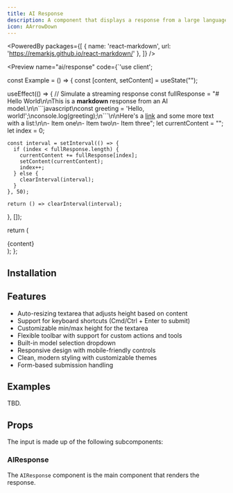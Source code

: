 ```yaml
---
title: AI Response
description: A component that displays a response from a large language model.
icon: AArrowDown
---
```


<PoweredBy packages={[
  { name: 'react-markdown', url: 'https://remarkjs.github.io/react-markdown/' },
]} />

<PreviewNew path="ai-response/ai-response-1.tsx" />

<Preview name="ai/response" code={`'use client';


const Example = () => {
  const [content, setContent] = useState("");
  
  useEffect(() => {
    // Simulate a streaming response
    const fullResponse = "# Hello World\\n\\nThis is a **markdown** response from an AI model.\\n\\n\`\`\`javascript\\nconst greeting = 'Hello, world!';\\nconsole.log(greeting);\\n\`\`\`\\n\\nHere's a [link](https://example.com) and some more text with a list:\\n\\n- Item one\\n- Item two\\n- Item three";
    let currentContent = "";
    let index = 0;
    
    const interval = setInterval(() => {
      if (index < fullResponse.length) {
        currentContent += fullResponse[index];
        setContent(currentContent);
        index++;
      } else {
        clearInterval(interval);
      }
    }, 50);
    
    return () => clearInterval(interval);
  }, []);

  return (
    <div className="flex w-full h-screen items-end justify-center gap-4 bg-secondary p-8">
      <AIResponse>
        {content}
      </AIResponse>
    </div>
  );
};


## Installation

<Installer packageName="ai" />

## Features

- Auto-resizing textarea that adjusts height based on content
- Support for keyboard shortcuts (Cmd/Ctrl + Enter to submit)
- Customizable min/max height for the textarea
- Flexible toolbar with support for custom actions and tools
- Built-in model selection dropdown
- Responsive design with mobile-friendly controls
- Clean, modern styling with customizable themes
- Form-based submission handling

## Examples

TBD.

## Props

The input is made up of the following subcomponents:

### AIResponse

The `AIResponse` component is the main component that renders the response.

<AutoTypeTable path="node_modules/@repo/ai/response.tsx" name="AIResponseProps" />

